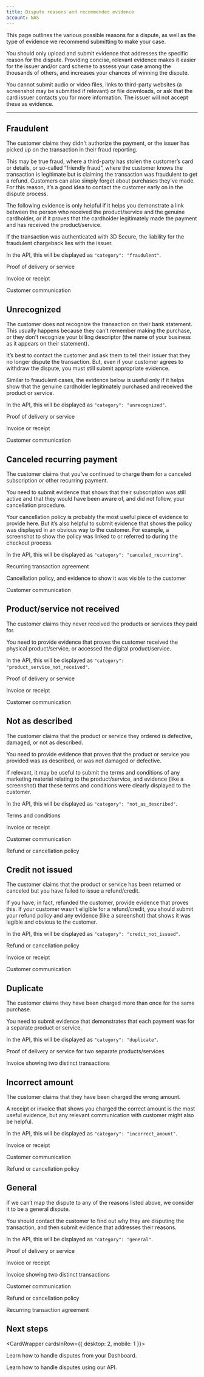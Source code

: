 ```yaml
---
title: Dispute reasons and recommended evidence
account: NAS
---
```


This page outlines the various possible reasons for a dispute, as well as the type of evidence we recommend submitting to make your case.

<TipBox variant="tip">

You should only upload and submit evidence that addresses the specific reason for the dispute. Providing concise, relevant evidence makes it easier for the issuer and/or card scheme to assess your case among the thousands of others, and increases your chances of winning the dispute.

</TipBox>
<TipBox variant="note">

You cannot submit audio or video files, links to third-party websites (a screenshot may be submitted if relevant) or file downloads, or ask that the card issuer contacts you for more information. The issuer will not accept these as evidence.

</TipBox>

---

## Fraudulent

The customer claims they didn't authorize the payment, or the issuer has picked up on the transaction in their fraud reporting.

This may be true fraud, where a third-party has stolen the customer’s card or details, or so-called “friendly fraud”, where the customer knows the transaction is legitimate but is claiming the transaction was fraudulent to get a refund. Customers can also simply forget about purchases they've made. For this reason, it’s a good idea to contact the customer early on in the dispute process.

The following evidence is only helpful if it helps you demonstrate a link between the person who received the product/service and the genuine cardholder, or if it proves that the cardholder legitimately made the payment and has received the product/service.

<TipBox variant="info">

If the transaction was authenticated with 3D Secure, the liability for the fraudulent chargeback lies with the issuer.

</TipBox>

In the API, this will be displayed as `"category": "fraudulent"`.

 
<Accordion title="Relevant evidence">

Proof of delivery or service

Invoice or receipt

Customer communication

</Accordion>

## Unrecognized

The customer does not recognize the transaction on their bank statement. This usually happens because they can’t remember making the purchase, or they don't recognize your billing descriptor (the name of your business as it appears on their statement).

It’s best to contact the customer and ask them to tell their issuer that they no longer dispute the transaction. But, even if your customer agrees to withdraw the dispute, you must still submit appropriate evidence.

Similar to fraudulent cases, the evidence below is useful only if it helps show that the genuine cardholder legitimately purchased and received the product or service.

In the API, this will be displayed as `"category": "unrecognized"`.

 
<Accordion title="Relevant evidence">

Proof of delivery or service

Invoice or receipt

Customer communication

</Accordion>

## Canceled recurring payment

The customer claims that you’ve continued to charge them for a canceled subscription or other recurring payment.

You need to submit evidence that shows that their subscription was still active and that they would have been aware of, and did not follow, your cancellation procedure.

Your cancellation policy is probably the most useful piece of evidence to provide here. But it’s also helpful to submit evidence that shows the policy was displayed in an obvious way to the customer. For example, a screenshot to show the policy was linked to or referred to during the checkout process.

In the API, this will be displayed as `"category": "canceled_recurring"`.

<Accordion title="Relevant evidence">

Recurring transaction agreement

Cancellation policy, and evidence to show it was visible to the customer

Customer communication

</Accordion>

## Product/service not received

The customer claims they never received the products or services they paid for.

You need to provide evidence that proves the customer received the physical product/service, or accessed the digital product/service.

In the API, this will be displayed as `"category": "product_service_not_received"`.

 
<Accordion title="Relevant evidence">

Proof of delivery or service

Invoice or receipt

Customer communication

</Accordion>

## Not as described

The customer claims that the product or service they ordered is defective, damaged, or not as described.

You need to provide evidence that proves that the product or service you provided was as described, or was not damaged or defective.

If relevant, it may be useful to submit the terms and conditions of any marketing material relating to the product/service, and evidence (like a screenshot) that these terms and conditions were clearly displayed to the customer.

In the API, this will be displayed as `"category": "not_as_described"`.

<Accordion title="Relevant evidence">

Terms and conditions

Invoice or receipt

Customer communication

Refund or cancellation policy

</Accordion>

## Credit not issued

The customer claims that the product or service has been returned or canceled but you have failed to issue a refund/credit.

If you have, in fact, refunded the customer, provide evidence that proves this. If your customer wasn't eligible for a refund/credit, you should submit your refund policy and any evidence (like a screenshot) that shows it was legible and obvious to the customer.

In the API, this will be displayed as `"category": "credit_not_issued"`.

 
<Accordion title="Relevant evidence">

Refund or cancellation policy

Invoice or receipt

Customer communication

</Accordion>

## Duplicate

The customer claims they have been charged more than once for the same purchase.

You need to submit evidence that demonstrates that each payment was for a separate product or service.

In the API, this will be displayed as `"category": "duplicate"`.


<Accordion title="Relevant evidence">

Proof of delivery or service for two separate products/services

Invoice showing two distinct transactions

</Accordion>

## Incorrect amount

The customer claims that they have been charged the wrong amount.

A receipt or invoice that shows you charged the correct amount is the most useful evidence, but any relevant communication with customer might also be helpful.

In the API, this will be displayed as `"category": "incorrect_amount"`.

<Accordion title="Relevant evidence">

Invoice or receipt

Customer communication

Refund or cancellation policy

</Accordion>

## General

If we can’t map the dispute to any of the reasons listed above, we consider it to be a general dispute.

You should contact the customer to find out why they are disputing the transaction, and then submit evidence that addresses their reasons.

In the API, this will be displayed as `"category": "general"`.
 
<Accordion title="Relevant evidence">

Proof of delivery or service

Invoice or receipt

Invoice showing two distinct transactions

Customer communication

Refund or cancellation policy

Recurring transaction agreement

</Accordion>

## Next steps

<CardWrapper cardsInRow={{ desktop: 2, mobile: 1 }}>
<Card title="Manage disputes from the Dashboard" href="/dashboard/manage-disputes">

Learn how to handle disputes from your Dashboard.

</Card>
<Card title="Manage disputes with our API" href="/risk-management/disputes/disputes-api">

Learn how to handle disputes using our API.

</Card>
</CardWrapper>
